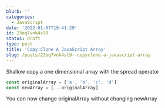 ```yaml
---
blurb: ''
categories:
  - JavaScript
date: '2022-01-07T19:41:29'
id: 23oq7vnk4sl9
status: draft
type: post
title: 'Copy:Clone A JavaScript Array'
slug: /posts/23oq7vnk4sl9--copyclone-a-javascript-array
---
```



Shallow copy a one dimensional array with the spread operator

```javascript
const originalArray = ['a', 'b', 'c', 'd']
const newArray = [...originalArray]
```

You can now change originalArray without changing newArray

